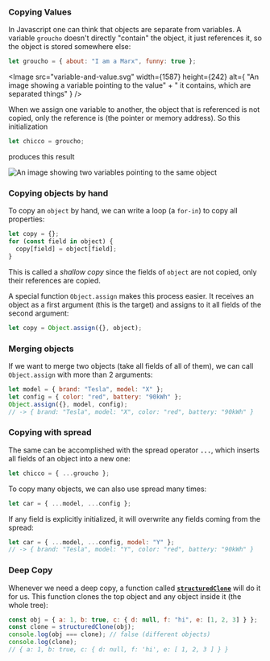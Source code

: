 ### Copying Values

In Javascript one can think that objects are separate from variables. A
variable `groucho` doesn't directly "contain" the object, it just references it, so the object is stored somewhere else:

```javascript
let groucho = { about: "I am a Marx", funny: true };
```

<Image
  src="variable-and-value.svg"
  width={1587}
  height={242}
  alt={
    "An image showing a variable pointing to the value" +
    " it contains, which are separated things"
  }
/>

When we assign one variable to another, the object that is referenced is not copied, only the reference is (the pointer or memory address). So this initialization

```javascript
let chicco = groucho;
```

produces this result

<Image
  src="copying-values.svg"
  alt="An image showing two variables pointing to the same object"
  width={1587}
  height={384}
/>

### Copying objects by hand

To copy an `object` by hand, we can write a loop (a `for-in`) to copy all properties:

```javascript
let copy = {};
for (const field in object) {
  copy[field] = object[field];
}
```

This is called a _shallow copy_ since the fields of `object` are not copied, only their references are copied.

A special function `Object.assign` makes this process easier. It receives an object as a first argument (this is the target) and assigns to it all fields of the second argument:

```javascript
let copy = Object.assign({}, object);
```

### Merging objects

If we want to merge two objects (take all fields of all of them), we can call `Object.assign` with more than 2 arguments:

```javascript
let model = { brand: "Tesla", model: "X" };
let config = { color: "red", battery: "90kWh" };
Object.assign({}, model, config);
// -> { brand: "Tesla", model: "X", color: "red", battery: "90kWh" }
```

### Copying with spread

The same can be accomplished with the spread operator **`...`**, which inserts all fields of an object into a new one:

```javascript
let chicco = { ...groucho };
```

To copy many objects, we can also use spread many times:

```javascript
let car = { ...model, ...config };
```

If any field is explicitly initialized, it will overwrite any fields coming from the spread:

```javascript
let car = { ...model, ...config, model: "Y" };
// -> { brand: "Tesla", model: "Y", color: "red", battery: "90kWh" }
```

### Deep Copy

Whenever we need a deep copy, a function called [**`structuredClone`**](https://developer.mozilla.org/en-US/docs/Web/API/structuredClone) will do it for us. This function clones the top object and any object inside it (the whole tree):

```javascript
const obj = { a: 1, b: true, c: { d: null, f: "hi", e: [1, 2, 3] } };
const clone = structuredClone(obj);
console.log(obj === clone); // false (different objects)
console.log(clone);
// { a: 1, b: true, c: { d: null, f: 'hi', e: [ 1, 2, 3 ] } }
```
